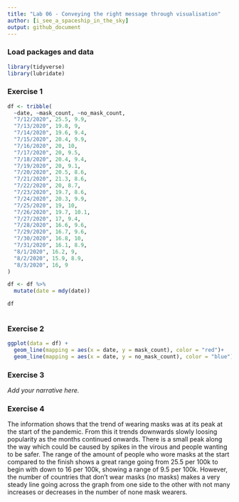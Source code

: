 ```yaml
---
title: "Lab 06 - Conveying the right message through visualisation"
author: [i_see_a_spaceship_in_the_sky]
output: github_document
---
```


### Load packages and data

```r
library(tidyverse) 
library(lubridate)
```


### Exercise 1

```r
df <- tribble(
  ~date, ~mask_count, ~no_mask_count,
  "7/12/2020", 25.5, 9.9,
  "7/13/2020", 19.8, 9,
  "7/14/2020", 19.6, 9.4,
  "7/15/2020", 20.4, 9.9,
  "7/16/2020", 20, 10,
  "7/17/2020", 20, 9.5,
  "7/18/2020", 20.4, 9.4,
  "7/19/2020", 20, 9.1,
  "7/20/2020", 20.5, 8.6,
  "7/21/2020", 21.3, 8.6,
  "7/22/2020", 20, 8.7,
  "7/23/2020", 19.7, 8.6,
  "7/24/2020", 20.3, 9.9,
  "7/25/2020", 19, 10,
  "7/26/2020", 19.7, 10.1,
  "7/27/2020", 17, 9.4,
  "7/28/2020", 16.6, 9.6,
  "7/29/2020", 16.7, 9.6,
  "7/30/2020", 16.8, 10,
  "7/31/2020", 16.1, 8.9,
  "8/1/2020", 16.2, 9,
  "8/2/2020", 15.9, 8.9,
  "8/3/2020", 16, 9
)

df <- df %>%
  mutate(date = mdy(date))

df
  
```


### Exercise 2

```r
ggplot(data = df) +
  geom_line(mapping = aes(x = date, y = mask_count), color = "red")+
  geom_line(mapping = aes(x = date, y = no_mask_count), color = "blue")

```


### Exercise 3

*Add your narrative here.*


### Exercise 4

The information shows that the trend of wearing masks was at its peak at the start of the pandemic. From this it trends downwards slowly loosing popularity as the months continued onwards. There is a small peak along the way which could be caused by spikes in the virous and people wanting to be safer. The range of the amount of people who wore masks at the start compared to the finish shows a great range going from 25.5 per 100k to begin with down to 16 per 100k, showing a range of 9.5 per 100k. 
However, the number of countries that don’t wear masks (no masks) makes a very steady line going across the graph from one side to the other with not many increases or decreases in the number of none mask wearers.

